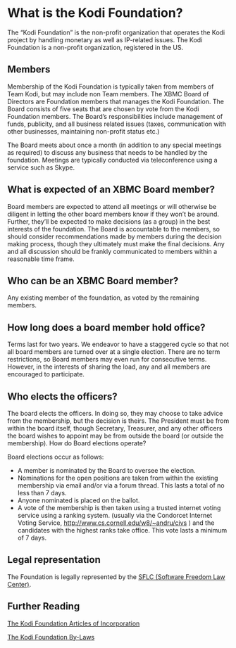 # What is the Kodi Foundation?

The “Kodi Foundation” is the non-profit organization that operates the Kodi project by handling monetary as well as IP-related issues. The Kodi Foundation is a non-profit organization, registered in the US.

## Members

Membership of the Kodi Foundation is typically taken from members of Team Kodi, but may include non Team members.
The XBMC Board of Directors are Foundation members that manages the Kodi Foundation. The Board consists of five seats that are chosen by vote from the Kodi Foundation members. The Board’s responsibilities include management of funds, publicity, and all business related issues (taxes, communication with other businesses, maintaining non-profit status etc.)

The Board meets about once a month (in addition to any special meetings as required) to discuss any business that needs to be handled by the foundation. Meetings are typically conducted via teleconference using a service such as Skype.

## What is expected of an XBMC Board member?

Board members are expected to attend all meetings or will otherwise be diligent in letting the other board members know if they won’t be around. Further, they’ll be expected to make decisions (as a group) in the best interests of the foundation. The Board is accountable to the members, so should consider recommendations made by members during the decision making process, though they ultimately must make the final decisions. Any and all discussion should be frankly communicated to members within a reasonable time frame.

## Who can be an XBMC Board member?

Any existing member of the foundation, as voted by the remaining members.

## How long does a board member hold office?

Terms last for two years. We endeavor to have a staggered cycle so that not all board members are turned over at a single election. There are no term restrictions, so Board members may even run for consecutive terms. However, in the interests of sharing the load, any and all members are encouraged to participate.

## Who elects the officers?

The board elects the officers. In doing so, they may choose to take advice from the membership, but the decision is theirs. The President must be from within the board itself, though Secretary, Treasurer, and any other officers the board wishes to appoint may be from outside the board (or outside the membership).
How do Board elections operate?

Board elections occur as follows:

* A member is nominated by the Board to oversee the election.
* Nominations for the open positions are taken from within the existing membership via email and/or via a forum thread. This lasts a total of no less than 7 days.
* Anyone nominated is placed on the ballot.
* A vote of the membership is then taken using a trusted internet voting service using a ranking system. (usually via the Condorcet Internet Voting Service, <http://www.cs.cornell.edu/w8/~andru/civs> ) and the candidates with the highest ranks take office. This vote lasts a minimum of 7 days.

## Legal representation

The Foundation is legally represented by the [SFLC (Software Freedom Law Center)](https://www.softwarefreedom.org/).

## Further Reading

[The Kodi Foundation Articles of Incorporation](https://kodi.wiki/images/3/30/Delaware_Incorporation_Notice.pdf)

[The Kodi Foundation By-Laws](https://kodi.wiki/images/a/a0/ByLaws.pdf)

